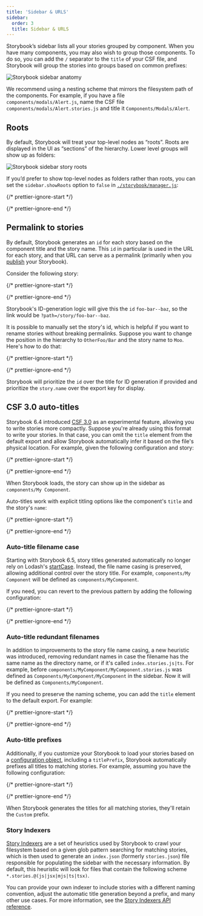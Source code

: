 ```yaml
---
title: 'Sidebar & URLS'
sidebar:
  order: 3
  title: Sidebar & URLS
---
```


<YouTubeCallout id="zrdcCSTGo4A" title="How to Configure the Sidebar" />

Storybook’s sidebar lists all your stories grouped by component. When you have many components, you may also wish to group those components. To do so, you can add the `/` separator to the `title` of your CSF file, and Storybook will group the stories into groups based on common prefixes:

![Storybook sidebar anatomy](../../_assets/configure/sidebar-anatomy.png)

We recommend using a nesting scheme that mirrors the filesystem path of the components. For example, if you have a file `components/modals/Alert.js`, name the CSF file `components/modals/Alert.stories.js` and title it `Components/Modals/Alert`.

## Roots

By default, Storybook will treat your top-level nodes as “roots”. Roots are displayed in the UI as “sections” of the hierarchy. Lower level groups will show up as folders:

![Storybook sidebar story roots](../../_assets/configure/sidebar-roots.png)

If you’d prefer to show top-level nodes as folders rather than roots, you can set the `sidebar.showRoots` option to `false` in [`./storybook/manager.js`](./features-and-behavior.mdx):

{/* prettier-ignore-start */}

<CodeSnippets path="storybook-manager-disable-roots.md" />

{/* prettier-ignore-end */}

## Permalink to stories

By default, Storybook generates an `id` for each story based on the component title and the story name. This `id` in particular is used in the URL for each story, and that URL can serve as a permalink (primarily when you [publish](../../sharing/publish-storybook.mdx) your Storybook).

Consider the following story:

{/* prettier-ignore-start */}

<CodeSnippets path="foo-bar-baz-story.md" />

{/* prettier-ignore-end */}

Storybook's ID-generation logic will give this the `id` `foo-bar--baz`, so the link would be `?path=/story/foo-bar--baz`.

It is possible to manually set the story's id, which is helpful if you want to rename stories without breaking permalinks. Suppose you want to change the position in the hierarchy to `OtherFoo/Bar` and the story name to `Moo`. Here's how to do that:

{/* prettier-ignore-start */}

<CodeSnippets path="other-foo-bar-story.md" />

{/* prettier-ignore-end */}

Storybook will prioritize the `id` over the title for ID generation if provided and prioritize the `story.name` over the export key for display.

## CSF 3.0 auto-titles

Storybook 6.4 introduced [CSF 3.0](https://storybook.js.org/blog/component-story-format-3-0/) as an experimental feature, allowing you to write stories more compactly. Suppose you're already using this format to write your stories. In that case, you can omit the `title` element from the default export and allow Storybook automatically infer it based on the file's physical location. For example, given the following configuration and story:

{/* prettier-ignore-start */}

<CodeSnippets path="storybook-main-configuration-src-dir.md" />

{/* prettier-ignore-end */}

When Storybook loads, the story can show up in the sidebar as `components/My Component`.

Auto-titles work with explicit titling options like the component's `title` and the story's `name`:

{/* prettier-ignore-start */}

<CodeSnippets path="csf-3-example-title.md" />

{/* prettier-ignore-end */}

### Auto-title filename case

Starting with Storybook 6.5, story titles generated automatically no longer rely on Lodash's [startCase](https://lodash.com/docs/#startCase).
Instead, the file name casing is preserved, allowing additional control over the story title. For example, `components/My Component` will be defined as `components/MyComponent`.

If you need, you can revert to the previous pattern by adding the following configuration:

{/* prettier-ignore-start */}

<CodeSnippets path="storybook-manager-render-label-stories.md" />

{/* prettier-ignore-end */}

### Auto-title redundant filenames

In addition to improvements to the story file name casing, a new heuristic was introduced, removing redundant names in case the filename has the same name as the directory name, or if it's called `index.stories.js|ts`. For example, before `components/MyComponent/MyComponent.stories.js` was defined as `Components/MyComponent/MyComponent` in the sidebar. Now it will be defined as `Components/MyComponent`.

If you need to preserve the naming scheme, you can add the `title` element to the default export. For example:

{/* prettier-ignore-start */}

<CodeSnippets path="storybook-csf-3-auto-title-redundant.md" usesCsf3 />

{/* prettier-ignore-end */}

### Auto-title prefixes

Additionally, if you customize your Storybook to load your stories based on a [configuration object](../index.mdx#with-a-configuration-object), including a `titlePrefix`, Storybook automatically prefixes all titles to matching stories. For example, assuming you have the following configuration:

{/* prettier-ignore-start */}

<CodeSnippets path="storybook-main-auto-title-custom.md" />

{/* prettier-ignore-end */}

When Storybook generates the titles for all matching stories, they'll retain the `Custom` prefix.

### Story Indexers

[Story Indexers](../../api/main-config/main-config-indexers.mdx) are a set of heuristics used by Storybook to crawl your filesystem based on a given glob pattern searching for matching stories, which is then used to generate an `index.json` (formerly `stories.json`) file responsible for populating the sidebar with the necessary information. By default, this heuristic will look for files that contain the following scheme `*.stories.@(js|jsx|mjs|ts|tsx)`.

You can provide your own indexer to include stories with a different naming convention, adjust the automatic title generation beyond a prefix, and many other use cases. For more information, see the [Story Indexers API reference](../../api/main-config/main-config-indexers.mdx).
